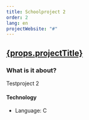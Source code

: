 ```yaml
---
title: Schoolproject 2
order: 2
lang: en
projectWebsite: "#"
---
```



<h2>
  <a href={props.projectWebsite}>{props.projectTitle}</a>
</h2>

<ProjectImage
  currentProject={props.currentProject}
  projectWebsite={props.projectWebsite}
  projectTitle={props.projectTitle}
/>

### What is it about?

Testproject 2

#### Technology

- Language: C
